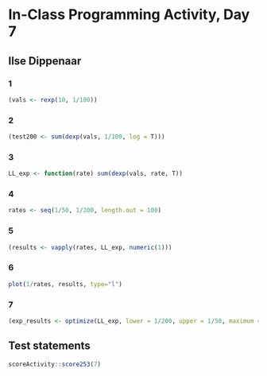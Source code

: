 # In-Class Programming Activity, Day 7

## Ilse Dippenaar

### 1
```r
(vals <- rexp(10, 1/100))
```

### 2
```r
(test200 <- sum(dexp(vals, 1/100, log = T)))
```

### 3
```r
LL_exp <- function(rate) sum(dexp(vals, rate, T))
```

### 4
```r
rates <- seq(1/50, 1/200, length.out = 100)
```

### 5
```r
(results <- vapply(rates, LL_exp, numeric(1)))
```

### 6
```r
plot(1/rates, results, type="l")
```

### 7
```r
(exp_results <- optimize(LL_exp, lower = 1/200, upper = 1/50, maximum = T))
```


## Test statements

```r
scoreActivity::score253(7)
```